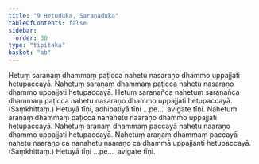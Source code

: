 ```yaml
---
title: "9 Hetuduka, Saraṇaduka"
tableOfContents: false
sidebar:
  order: 30
type: "tipitaka"
basket: "ab"
---
```



<DynamicBreadcrumb />

<Division number="42">

<Paragraph number="94">
Hetuṃ saraṇaṃ dhammaṃ paṭicca nahetu nasaraṇo dhammo uppajjati hetupaccayā. Nahetuṃ saraṇaṃ dhammaṃ paṭicca nahetu nasaraṇo dhammo uppajjati hetupaccayā. Hetuṃ saraṇañca nahetuṃ saraṇañca dhammaṃ paṭicca nahetu nasaraṇo dhammo uppajjati hetupaccayā. (Saṃkhittaṃ.) Hetuyā tīṇi, adhipatiyā tīṇi …pe…  avigate tīṇi.
</Paragraph>

<Paragraph number="95">
Nahetuṃ araṇaṃ dhammaṃ paṭicca nanahetu naaraṇo dhammo uppajjati hetupaccayā. Nahetuṃ araṇaṃ dhammaṃ paccayā nahetu naaraṇo dhammo uppajjati hetupaccayā. Nahetuṃ araṇaṃ dhammaṃ paccayā nahetu naaraṇo ca nanahetu naaraṇo ca dhammā uppajjanti hetupaccayā. (Saṃkhittaṃ.) Hetuyā tīṇi …pe…  avigate tīṇi.
</Paragraph>
</Division>